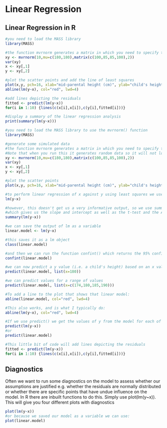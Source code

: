 # Linear Regression {#lm}

## Linear Regression in R

```r
#you need to load the MASS library
library(MASS)

#the function mvrnorm generates a matrix in which you need to specify the mean, variance and covariance
xy <- mvrnorm(10,mu=c(180,180),matrix(c(100,85,85,100),2))
var(xy)
x <- xy[,1]
y <- xy[,2]

#plot the scatter points and add the line of least squares
plot(x,y, pch=16, xlab="mid-parental height (cm)", ylab="child's height (cm)")
abline(lm(y~x), col="red", lwd=4)

#add lines depicting the residuals
fitted <- predict(lm(y~x))
for(i in 1:10) {lines(c(x[i],x[i]),c(y[i],fitted[i]))}

#display a summary of the linear regression analysis
print(summary(lm(y~x)))


```


```r
#you need to load the MASS library to use the mvrnorm() function
library(MASS)

#generate some simulated data
#the function mvrnorm generates a matrix in which you need to specify the mean, variance and covariance
#Note that when you run this it generates random data so it will not look like what I showed in class.
xy <- mvrnorm(10,mu=c(180,180),matrix(c(100,85,85,100),2))
var(xy)
x <- xy[,1]
y <- xy[,2]

#plot the scatter points 
plot(x,y, pch=16, xlab="mid-parental height (cm)", ylab="child's height (cm)")

#to perform linear regression of x against y using least squares we use the ~ symbol
lm(y~x)

#however, this doesn't get us a very informative output, so we use summary()
#which gives us the slope and intercept as well as the t-test and the ANOVA
summary(lm(y~x))

#we can save the output of lm as a variable
linear.model <- lm(y~x) 

#this saves it as a lm object
class(linear.model)

#and then we can run the function confint() which returns the 95% confidence interval for the two parameters (intercept in the first row and slope in the second row).
confint(linear.model)

#we can now predict a y value (i.e. a child's height) based on an x value (the mid-parental height) using the linear model.  The first argument is the model and the second argument is the value of x.  Note that we have to specify it in list form.
predict(linear.model, list(x=180))

#we can predict values for a range of values
predict(linear.model, list(x=c(174,180,185,190)))

#To add a line to the plot that shows that linear model:
abline(linear.model, col="red", lwd=4)

#This also works, and is what I typically do:
abline(lm(y~x), col="red", lwd=4)

#If we use predict() we get the values of y from the model for each of the values of x that were used to fit the model
predict(lm(y~x))
#or
predict(linear.model)

#This little bit of code will add lines depicting the residuals
fitted <- predict(lm(y~x))
for(i in 1:10) {lines(c(x[i],x[i]),c(y[i],fitted[i]))}


```


## Diagnostics

Often we want to run some diagnostics on the model to assess whether our assumptions are justified e.g. whether the residuals are normally distributed or whether there are specific points that have undue influence on the model.
In R there are inbuilt functions to do this.  Simply use plot(lm(y~x)).  This will give you four different plots with diagnostics

```r
plot(lm(y~x))
#or because we saved our model as a variable we can use:
plot(linear.model)
```


